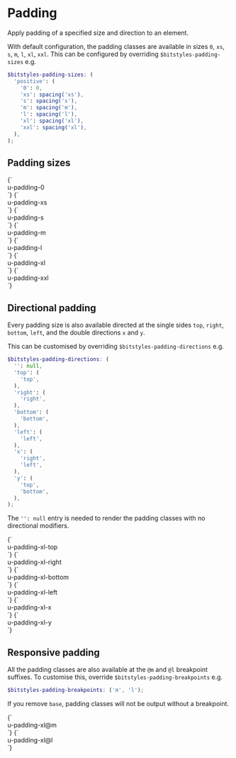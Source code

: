 
<Meta title="Utilities/padding" />

# Padding

Apply padding of a specified size and direction to an element.

With default configuration, the padding classes are available in sizes `0`, `xs`, `s`, `m`, `l`, `xl`, `xxl`. This can be configured by overriding `$bitstyles-padding-sizes` e.g.

```scss
$bitstyles-padding-sizes: (
  'positive': (
    '0': 0,
    'xs': spacing('xs'),
    's': spacing('s'),
    'm': spacing('m'),
    'l': spacing('l'),
    'xl': spacing('xl'),
    'xxl': spacing('xl'),
  ),
);
```

## Padding sizes

<Canvas>
  <Story name="padding-0">
    {`
      <div class="u-bg-brand-2 u-padding-m">
        <div class="u-bg-background u-padding-0">u-padding-0</div>
      </div>
    `}
  </Story>
  <Story name="padding-xs">
    {`
      <div class="u-bg-brand-2 u-padding-m">
        <div class="u-bg-background u-padding-xs">u-padding-xs</div>
      </div>
    `}
  </Story>
  <Story name="padding-s">
    {`
      <div class="u-bg-brand-2 u-padding-m">
        <div class="u-bg-background u-padding-s">u-padding-s</div>
      </div>
    `}
  </Story>
  <Story name="padding-m">
    {`
      <div class="u-bg-brand-2 u-padding-m">
        <div class="u-bg-background u-padding-m">u-padding-m</div>
      </div>
    `}
  </Story>
  <Story name="padding-l">
    {`
      <div class="u-bg-brand-2 u-padding-m">
        <div class="u-bg-background u-padding-l">u-padding-l</div>
      </div>
    `}
  </Story>
  <Story name="padding-xl">
    {`
      <div class="u-bg-brand-2 u-padding-m">
        <div class="u-bg-background u-padding-xl">u-padding-xl</div>
      </div>
    `}
  </Story>
  <Story name="padding-xxl">
    {`
      <div class="u-bg-brand-2 u-padding-m">
        <div class="u-bg-background u-padding-xxl">u-padding-xxl</div>
      </div>
    `}
  </Story>
</Canvas>

## Directional padding

Every padding size is also available directed at the single sides `top`, `right`, `bottom`, `left`, and the double directions `x` and `y`.

This can be customised by overriding `$bitstyles-padding-directions` e.g.

```scss
$bitstyles-padding-directions: (
  '': null,
  'top': (
    'top',
  ),
  'right': (
    'right',
  ),
  'bottom': (
    'bottom',
  ),
  'left': (
    'left',
  ),
  'x': (
    'right',
    'left',
  ),
  'y': (
    'top',
    'bottom',
  ),
);
```

The `'': null` entry is needed to render the padding classes with no directional modifiers.

<Canvas>
  <Story id="utilities-padding--padding-xl" />
  <Story name="padding-xl-top">
    {`
      <div class="u-bg-brand-2 u-padding-m">
        <div class="u-bg-background u-padding-xl-top">u-padding-xl-top</div>
      </div>
    `}
  </Story>
  <Story name="padding-xl-right">
    {`
      <div class="u-bg-brand-2 u-padding-m">
        <div class="u-bg-background u-padding-xl-right">u-padding-xl-right</div>
      </div>
    `}
  </Story>
  <Story name="padding-xl-bottom">
    {`
      <div class="u-bg-brand-2 u-padding-m">
        <div class="u-bg-background u-padding-xl-bottom">u-padding-xl-bottom</div>
      </div>
    `}
  </Story>
  <Story name="padding-xl-left">
    {`
      <div class="u-bg-brand-2 u-padding-m">
        <div class="u-bg-background u-padding-xl-left">u-padding-xl-left</div>
      </div>
    `}
  </Story>
  <Story name="padding-xl-x">
    {`
      <div class="u-bg-brand-2 u-padding-m">
        <div class="u-bg-background u-padding-xl-x">u-padding-xl-x</div>
      </div>
    `}
  </Story>
  <Story name="padding-xl-y">
    {`
      <div class="u-bg-brand-2 u-padding-m">
        <div class="u-bg-background u-padding-xl-y">u-padding-xl-y</div>
      </div>
    `}
  </Story>
</Canvas>

## Responsive padding

All the padding classes are also available at the `@m` and `@l` breakpoint suffixes. To customise this, override `$bitstyles-padding-breakpoints` e.g.

```scss
$bitstyles-padding-breakpoints: ('m', 'l');
```

If you remove `base`, padding classes will not be output without a breakpoint.

<Canvas>
  <Story name="padding-xl@m">
    {`
      <div class="u-bg-brand-2 u-padding-m">
        <div class="u-bg-background u-padding-xl@m">u-padding-xl@m</div>
      </div>
    `}
  </Story>
  <Story name="padding-xl@l">
    {`
      <div class="u-bg-brand-2 u-padding-m">
        <div class="u-bg-background u-padding-xl@l">u-padding-xl@l</div>
      </div>
    `}
  </Story>
</Canvas>
